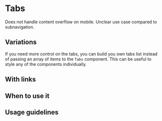 

<Meta of={Stories} />

# Tabs

<Status variant="inReview" >
  Does not handle content overflow on mobile. Unclear use case compared to
  subnavigation.
</Status>

<Story of={Stories.Base} />

<Props />

## Variations

If you need more control on the tabs, you can build you own tabs list instead of passing an array of items to the `Tabs` component. This can be useful to style any of the components individually.

<Story of={Stories.ControlledState} />

## With links

<Story of={Stories.Links} />

## When to use it

## Usage guidelines
